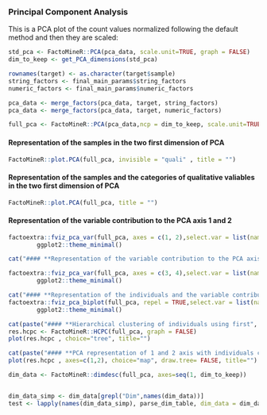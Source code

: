 



### **Principal Component Analysis**
This is a PCA plot of the count values normalized following the default method and then they are scaled:

```r
std_pca <- FactoMineR::PCA(pca_data, scale.unit=TRUE, graph = FALSE)                                                     
dim_to_keep <- get_PCA_dimensions(std_pca)

rownames(target) <- as.character(target$sample)
string_factors <- final_main_params$string_factors
numeric_factors <- final_main_params$numeric_factors

pca_data <- merge_factors(pca_data, target, string_factors)
pca_data <- merge_factors(pca_data, target, numeric_factors)

full_pca <- FactoMineR::PCA(pca_data,ncp = dim_to_keep, scale.unit=TRUE, graph = FALSE, quanti.sup = numeric_factors, quali.sup=string_factors)
``` 
#### **Representation of the samples in the two first dimension of PCA** 

```r
FactoMineR::plot.PCA(full_pca, invisible = "quali" , title = "")
``` 

#### **Representation of the samples and the categories of qualitative valiables in the two first dimension of PCA** 

```r

FactoMineR::plot.PCA(full_pca, title = "")
```

#### **Representation of the variable contribution to the PCA axis 1 and 2**

```r
factoextra::fviz_pca_var(full_pca, axes = c(1, 2),select.var = list(name=numeric_factors), col.var="steelblue", title="") +
		ggplot2::theme_minimal()

``` 

```r
cat("#### **Representation of the variable contribution to the PCA axis 3 and 4**")

factoextra::fviz_pca_var(full_pca, axes = c(3, 4),select.var = list(name=numeric_factors), col.var="steelblue", title="") +
		ggplot2::theme_minimal()

``` 


```r
cat("#### **Representation of the individuals and the variable contribution to the PCA axis 1 and 2**")
factoextra::fviz_pca_biplot(full_pca, repel = TRUE,select.var = list(name=numeric_factors), col.var="steelblue", title="") +
		ggplot2::theme_minimal()

```

```r
cat(paste("#### **Hierarchical clustering of individuals using first", dim_to_keep, "significant PCA dimensions**",sep=' '))
res.hcpc <- FactoMineR::HCPC(full_pca, graph = FALSE)
plot(res.hcpc , choice="tree", title="")

```

```r
cat(paste("#### **PCA representation of 1 and 2 axis with individuals coloured by its cluster membership. The first ", dim_to_keep, "significant PCA dimensions are used for HCPC**",sep=' '))
plot(res.hcpc , axes=c(1,2), choice="map", draw.tree= FALSE, title="")
```

```r

dim_data <- FactoMineR::dimdesc(full_pca, axes=seq(1, dim_to_keep))


dim_data_simp <- dim_data[grepl("Dim",names(dim_data))]
test <- lapply(names(dim_data_simp), parse_dim_table, dim_data = dim_data_simp, tag = "####")

```
